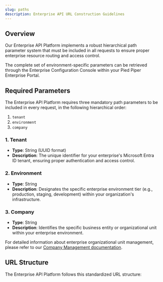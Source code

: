 ---
slug: paths
description: Enterprise API URL Construction Guidelines
---

## Overview
Our Enterprise API Platform implements a robust hierarchical path parameter system that must be included in all requests to ensure proper enterprise resource routing and access control.

<Note>The complete set of environment-specific parameters can be retrieved through the Enterprise Configuration Console within your Pied Piper Enterprise Portal.</Note>

## Required Parameters

The Enterprise API Platform requires three mandatory path parameters to be included in every request, in the following hierarchical order:
1. `tenant`
2. `environment` 
3. `company`

### 1. Tenant
- **Type**: String (UUID format)
- **Description**: The unique identifier for your enterprise's Microsoft Entra ID tenant, ensuring proper authentication and access control.

### 2. Environment

- **Type**: String
- **Description**: Designates the specific enterprise environment tier (e.g., production, staging, development) within your organization's infrastructure.

### 3. Company

- **Type**: String
- **Description**: Identifies the specific business entity or organizational unit within your enterprise environment.

<Note>For detailed information about enterprise organizational unit management, please refer to our [Company Management documentation](/api-reference/system-services/companies).</Note>

## URL Structure

The Enterprise API Platform follows this standardized URL structure: